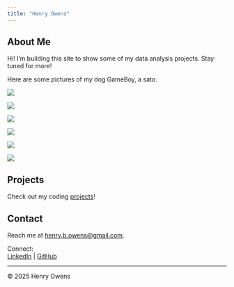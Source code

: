 ```yaml
---
title: "Henry Owens"
---
```


## About Me {#about}

Hi! I'm building this site to show some of my data analysis projects. Stay tuned for more!

Here are some pictures of my dog GameBoy, a sato.  

::: {layout-ncol=2}

![](images/young-gb.jpeg)

![](images/gb1.jpg)

![](images/gb2.jpeg)

![](images/gb3.jpeg)

![](images/gb5.jpeg)

![](images/gb-hd.jpeg)

:::

## Projects {#projects}

Check out my coding [projects](ttprojects.html)!


## Contact {#contact}

Reach me at [henry.b.owens@gmail.com](mailto:henry.b.owens@gmail.com).

Connect:  
[LinkedIn](https://www.linkedin.com/in/henry-owens-77980755/) | 
[GitHub](https://github.com/hankowens)

---

© 2025 Henry Owens